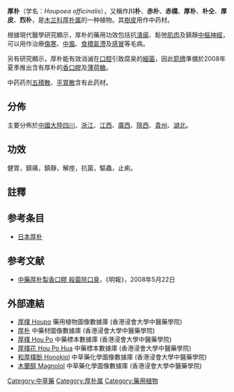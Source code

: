 {{noteTA
|1=zh:厚朴; zh-hans:厚朴; zh-hant:厚朴;
}}
{{Speciesbox
|image = Magnolia officinalis habit.jpg
|taxon = Houpoea officinalis
|authority = (Rehder & E.H. Wilson) N.H. Xia & C.Y. Wu
|synonyms = 
* ''Magnolia officinali'' Rehd. et Wils.
* 凹叶厚朴 ''Magnolia officinalis'' var. ''biloba'' Rehd. et Wils.<ref>{{cite journal |last1=Sun |first1=JiaHui |last2=Liu |first2=Bing |last3=Guo |first3=LanPing |last4=Huang |first4=LuQi |title=Significance of plant taxonomy in Chinese material medica resources: the changes of family and genus category and standardization of scientific names in <italic>Chinese Pharmacopoeia</italic> |journal=SCIENTIA SINICA Vitae |date=2021-05-01 |volume=51 |issue=5 |pages=579–593 |doi=10.1360/SSV-2020-0345}}</ref>
* 凹叶厚朴 ''Magnolia officinalis'' subsp. ''biloba'' (Rehder & E. H. Wilson) Y. W. Law
}}
'''厚朴'''{{notetag|{{標音|字=朴|拼音=pò |注音=ㄆㄛˋ |粤拼= |中古= |反切= |同音字= }} }}（学名：''Houpoea officinalis''），又稱作'''川朴'''、'''赤朴'''、'''赤樸'''、'''厚朴'''、'''朴仝'''、'''厚皮'''、'''烈朴'''，是[[木兰科|木兰科]][[厚朴属|厚朴属]]的一种植物。其[[樹皮|樹皮]]用作中药材。

根據現代醫學研究顯示，厚朴的藥用功效包括抗[[潰瘍|潰瘍]]、鬆弛[[肌肉|肌肉]]及鎮靜[[中樞神經|中樞神經]]，可以用作治療[[傷寒|傷寒]]、[[中風|中風]]、[[食積氣滯|食積氣滯]]及[[感冒|感冒]]等毛病。

另有研究顯示，厚朴能有效消滅在[[口腔|口腔]]引致腐臭的[[細菌|細菌]]，因此[[箭牌|箭牌]]準備於2008年夏季推出含有厚朴的[[香口膠|香口膠]]及[[薄荷糖|薄荷糖]]。

中药药剂[[五積散|五積散]]、[[平胃散|平胃散]]含有此药材。

==分佈==
主要分佈於[[中國大陸|中國大陸]][[四川|四川]]、[[浙江|浙江]]、[[江西|江西]]、[[廣西|廣西]]、[[陝西|陝西]]、[[貴州|貴州]]、[[湖北|湖北]]。
==功效==
健胃，鎮痛，鎮靜，解痙，抗菌，驅蟲，止痢。

==註釋==
<references group="註"/>

==参考条目==
* [[日本厚朴|日本厚朴]]

==参考文献==
{{reflist}}
*[https://web.archive.org/web/20080526085217/http://hk.news.yahoo.com/080521/12/2uejn.html 中藥厚朴製香口膠 殺菌除口臭]，《明報》，2008年5月22日

==外部連結==
* [http://libproject.hkbu.edu.hk/was40/detail?lang=ch&channelid=1288&searchword=herb_id=D00389 厚樸 Houpo] {{Wayback|url=http://libproject.hkbu.edu.hk/was40/detail?lang=ch&channelid=1288&searchword=herb_id=D00389 |date=20190609235330 }} 藥用植物圖像數據庫 (香港浸會大學中醫藥學院) {{zh}}{{en}}
*[https://sys01.lib.hkbu.edu.hk/cmed/mmid/detail.php?pid=B00347 厚朴] 中藥材圖像數據庫  (香港浸會大學中醫藥學院) {{zh}}{{en}} 
* [http://libproject.hkbu.edu.hk/was40/detail?channelid=44273&searchword=herb_id=D00653 厚樸 Hou Po] {{Wayback|url=http://libproject.hkbu.edu.hk/was40/detail?channelid=44273&searchword=herb_id=D00653 |date=20190603232721 }} 中藥標本數據庫 (香港浸會大學中醫藥學院) {{zh-hant}}{{en}}
* [http://libproject.hkbu.edu.hk/was40/detail?channelid=44273&searchword=herb_id=D00616 厚樸花 Hou Po Hua] {{Wayback|url=http://libproject.hkbu.edu.hk/was40/detail?channelid=44273&searchword=herb_id=D00616 |date=20190609115001 }} 中藥標本數據庫 (香港浸會大學中醫藥學院) {{zh-hant}}{{en}}
* [http://libproject.hkbu.edu.hk/was40/detail?channelid=22253&lang=cht&searchword=code=P00017 和厚樸酚 Honokiol] {{Wayback|url=http://libproject.hkbu.edu.hk/was40/detail?channelid=22253&lang=cht&searchword=code=P00017 |date=20190608151310 }} 中草藥化學圖像數據庫 (香港浸會大學中醫藥學院) {{zh}}{{en}}
* [http://libproject.hkbu.edu.hk/was40/detail?channelid=22253&lang=cht&searchword=code=P00025 木蘭醇 Magnolol] {{Wayback|url=http://libproject.hkbu.edu.hk/was40/detail?channelid=22253&lang=cht&searchword=code=P00025 |date=20190604140938 }} 中草藥化學圖像數據庫 (香港浸會大學中醫藥學院) {{zh}}{{en}}
{{Taxonbar}}
[[Category:中草藥|Category:中草藥]]
[[Category:厚朴属|Category:厚朴属]]
[[Category:藥用植物|Category:藥用植物]]